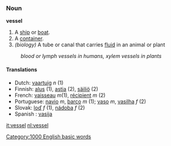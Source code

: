 ===Noun===
'''vessel'''

#A [[ship]] or [[boat]].
#A [[container]].
#''(biology)'' A tube or canal that carries [[fluid]] in an animal or plant
:''blood or lymph vessels in humans, xylem vessels in plants''
====Translations====
*Dutch: [[vaartuig]] ''n'' (1)
*Finnish: [[alus#Finnish|alus]] (1), [[astia]] (2), [[säiliö]] (2)
*French: [[vaisseau]] ''m''(1), [[récipient]] ''m'' (2)
*Portuguese: [[navio]] ''m'', [[barco]] ''m'' (1); [[vaso]] ''m'', [[vasilha]] ''f'' (2)
*Slovak: [[loď]] ''f'' (1), [[nádoba]] ''f'' (2)
*Spanish : [[vasija]]

[[it:vessel]]
[[nl:vessel]]
[[Category:1000 English basic words]]